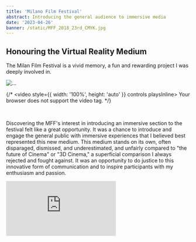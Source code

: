 ```yaml
---
title: 'Milano Film Festival'
abstract: Introducing the general audience to immersive media
date: '2023-04-26'
banner: /static/MFF_2018_23rd_CMYK.jpg
---
```

## Honouring the Virtual Reality Medium

The Milan Film Festival is a vivid memory, a fun and rewarding project I was deeply involved in.

![...](/static/MFF_BASE.jpg)

{/* 
<video style={{ width: '100%', height: 'auto' }} controls playsInline>
  <source src="/static/notfound.mp4" type="video/mp4" />
  Your browser does not support the video tag.
</video> 
*/}



<br />

Discovering the MFF's interest in introducing an immersive section to the festival felt like a great opportunity. It was a chance to introduce and engage the general public with immersive experiences that I believed best represented this new medium. This medium stands on its own, often disparaged, dismissed, and underestimated, and unfairly compared to "the future of Cinema" or "3D Cinema," a superficial comparison I always rejected and fought against. It was an opportunity to do justice to this innovative form of communication and to inspire participants with my enthusiasm and passion.


<div style={{ position: 'relative', paddingBottom: '56.25%', height: '0' }}>
  <iframe
    src="https://drive.google.com/file/d/1eTDdKYOWhaAzozg1jMlwSTLcjCZqVVEs/preview"
    title="MFF_ImmersiveSection_Timelapse"
    frameBorder="0"
    allow="accelerometer; autoplay; clipboard-write; encrypted-media; gyroscope; picture-in-picture"
    allowFullScreen
    style={{ position: 'absolute', top: '0', left: '0', width: '100%', height: '100%' }}
  />
</div>

Despite my young age, the MFF president gave me the greenlight to lead and design the immersive section of the MFF, taking care of every aspect.
From the selection of the experiences to their fruition inside themed scenographies.
From the press conference to the relationships with sponsors and partners.
From the ticketing system and managing the flow of people (the famous bottleneck resulting from the limited number of headsets and space) to creating marketing content to tell the story of the event.
In addition to the MFF staff, the support and resources provided by the World VR Forum, Proxima Milano, and BASE Milano were essential in realizing the vision.

![...](/static/MFF_VRTheatre.jpg)


Inspired by my visit to Fondazione Prada to experience [Carne Y Arena by Iñárritu](CarneYArena), I decided to emphasize the three different stages of the audience's visit: pre-experience, experience, and post-experience.

Too often, users of immersive content have reported abrupt experiences: being hastily fitted with goggles, sometimes without headphones, in noisy environments with blurry images, or feeling uncomfortable, only to abruptly end their session for the next person. I aimed to address these issues by gently guiding audiences through the experience. Given that this medium inherently abstracts you from reality, the process must be gradual and smooth to minimize discomfort and ensure a seamless transition. Every aspect of the user experience within the space was meticulously crafted to help visitors relax, focus, and open their minds and hearts to connect with the project they were about to experience or just experienced.

The way in which you experience something influences your critical judgment of it. "How" you experience affects "what" you experience.

Moreover, I believe it is the responsibility of every film or art curator to ensure that projects are experienced in the best possible way, honoring the effort and dedication artists put into their work.

![...](/static/MFF_TalesofWeddingRings.jpg)


The most pleasant and memorable moments were undoubtedly the exchanges I had with the participants of the section, listening to their feelings and gaining insights for improvement. Many surprised faces, laughter, and a few tears of emotion.
![...](/static/MFF_FandP.jpg)


With all the work and commitment we put into it, I also wanted to find a way to quantify and evaluate our performance in a pseudo-scientific manner, so I prepared a questionnaire to give to the participants after their visit. It was a way to evaluate ourselves and to have data to present to potential sponsors the following year for another edition.

- 1000+ Tickets sold in three days
- 16 International Experiences 
- 4 Themed Rooms
- VR Theatre hosting 10 people and synched using ShowtimeVR
- 30+ newspapers covering the MFF immersive section
- 95% of visitors are intersted in atteding the next edition
- Average visitor rating: 4.2 out of 5 ★★★★

<br />
<br />

<div style={{ paddingTop: '20px', paddingBottom: '20px', textAlign: 'center' }}>
  <a
    href="/static/magazineMFF_UR.pdf"
    target="_blank"
    rel="noopener noreferrer"
    style={{
      textDecoration: 'none',
      position: 'relative',
      transition: 'color 0.3s, textDecoration 0.3s',
      display: 'inline-block',
      color: 'black',
    }}
    onMouseOver={(e) => { e.target.style.textDecoration = 'underline'; }}
    onMouseOut={(e) => { e.target.style.textDecoration = 'none'; }}
  >
    View Magazine - Ultra Reality
  </a>
</div>


![...](/static/MFF_SolitaryRoom.jpg)
